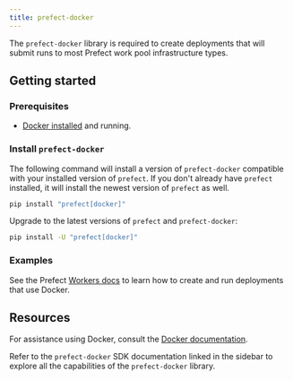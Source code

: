 ```yaml
---
title: prefect-docker
---
```


The `prefect-docker` library is required to create deployments that will submit runs to most Prefect work pool infrastructure types.

## Getting started

### Prerequisites

- [Docker installed](https://www.docker.com/) and running.

### Install `prefect-docker`

The following command will install a version of `prefect-docker` compatible with your installed version of `prefect`. 
If you don't already have `prefect` installed, it will install the newest version of `prefect` as well.

```bash
pip install "prefect[docker]"
```

Upgrade to the latest versions of `prefect` and `prefect-docker`:

```bash
pip install -U "prefect[docker]"
```
### Examples
See the Prefect [Workers docs](/3.0/deploy/infrastructure-examples/docker) to learn how to create and run deployments that use Docker.

## Resources

For assistance using Docker, consult the [Docker documentation](https://docs.docker.com/).

Refer to the `prefect-docker` SDK documentation linked in the sidebar to explore all the capabilities of the `prefect-docker` library.
